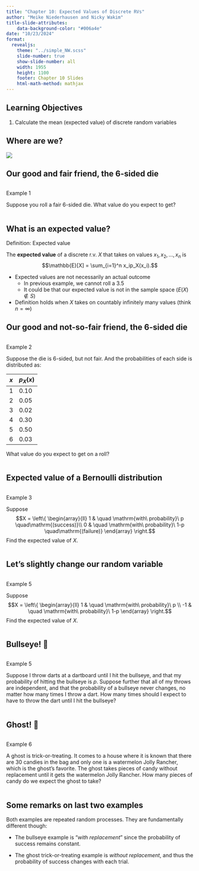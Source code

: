 ```yaml
---
title: "Chapter 10: Expected Values of Discrete RVs"
author: "Meike Niederhausen and Nicky Wakim"
title-slide-attributes:
    data-background-color: "#006a4e"
date: "10/23/2024"
format: 
  revealjs:
    theme: "../simple_NW.scss"
    slide-number: true
    show-slide-number: all
    width: 1955
    height: 1100
    footer: Chapter 10 Slides
    html-math-method: mathjax
---
```


## Learning Objectives

1.  Calculate the mean (expected value) of discrete random variables

## Where are we?

![](../img_slides/course_map.png){fig-align="center"}

## Our good and fair friend, the 6-sided die

::: columns
::: {.column width="40%"}
::: example
::: ex-title
Example 1
:::

::: ex-cont
Suppose you roll a fair 6-sided die. What value do you expect to get?
:::
:::
:::
:::

## What is an expected value?

::: definition
::: def-title
Definition: Expected value
:::

::: def-cont
The **expected value** of a discrete r.v. $X$ that takes on values $x_1, x_2, \ldots, x_n$ is $$\mathbb{E}[X] = \sum_{i=1}^n x_ip_X(x_i).$$
:::
:::

-   Expected values are not necessarily an actual outcome
    -   In previous example, we cannot roll a 3.5
    -   It could be that our expected value is not in the sample space ($E(X) \notin S$)
-   Definition holds when $X$ takes on countably infinitely many values (think $n=\infty$)

## Our good and not-so-fair friend, the 6-sided die

::: columns
::: {.column width="30%"}
::: example
::: ex-title
Example 2
:::

::: ex-cont
Suppose the die is 6-sided, but not fair. And the probabilities of each side is distributed as:

| $x$ | $p_X(x)$ |
|-----|----------|
| 1   | 0.10     |
| 2   | 0.05     |
| 3   | 0.02     |
| 4   | 0.30     |
| 5   | 0.50     |
| 6   | 0.03     |

What value do you expect to get on a roll?
:::
:::
:::
:::

## Expected value of a Bernoulli distribution

::: columns
::: {.column width="50%"}
::: example
::: ex-title
Example 3
:::

::: ex-cont
Suppose $$X = \left\{
        \begin{array}{ll}
            1 & \quad \mathrm{with\ probability}\ p \quad\mathrm{(success)}\\
            0 & \quad \mathrm{with\ probability}\ 1-p \quad\mathrm{(failure)}
        \end{array}
    \right.$$ Find the expected value of $X$.
:::
:::
:::
:::

## Let's slightly change our random variable

::: columns
::: {.column width="40%"}
::: example
::: ex-title
Example 5
:::

::: ex-cont
Suppose $$X = \left\{
        \begin{array}{ll}
            1 & \quad \mathrm{with\ probability}\ p \\
            -1 & \quad \mathrm{with\ probability}\ 1-p 
        \end{array}
    \right.$$ Find the expected value of $X$.
:::
:::
:::
:::

## Bullseye! 🎯 {visibility="hidden"}

::: columns
::: {.column width="30%"}
::: example
::: ex-title
Example 5
:::

::: ex-cont
Suppose I throw darts at a dartboard until I hit the bullseye, and that my probability of hitting the bullseye is $p$. Suppose further that all of my throws are independent, and that the probability of a bullseye never changes, no matter how many times I throw a dart. How many times should I expect to have to throw the dart until I hit the bullseye?
:::
:::
:::
:::

## Ghost! 👻

::: columns
::: {.column width="30%"}
::: example
::: ex-title
Example 6
:::

::: ex-cont
A ghost is trick-or-treating. It comes to a house where it is known that there are 30 candies in the bag and only one is a watermelon Jolly Rancher, which is the ghost's favorite. The ghost takes pieces of candy without replacement until it gets the watermelon Jolly Rancher. How many pieces of candy do we expect the ghost to take?
:::
:::
:::
:::

## Some remarks on last two examples {visibility="hidden"}

Both examples are repeated random processes. They are fundamentally different though:

-   The bullseye example is "*with replacement*" since the probability of success remains constant.

-   The ghost trick-or-treating example is *without replacement*, and thus the probability of success changes with each trial.
